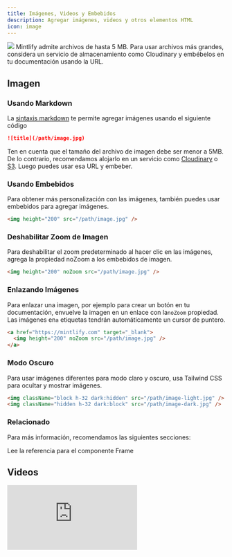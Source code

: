 ```yaml
---
title: Imágenes, Videos y Embebidos
description: Agregar imágenes, videos y otros elementos HTML
icon: image
---
```


<img className="rounded-xl" src="https://mintlify-assets.b-cdn.net/bigbend.jpg" />

<Info>
  Mintlify admite archivos de hasta 5 MB. Para usar archivos más grandes, considera un servicio de almacenamiento como Cloudinary y embébelos en tu documentación usando la URL.
</Info>

## Imagen

### Usando Markdown

La [sintaxis markdown](https://www.markdownguide.org/basic-syntax/#images) te permite agregar imágenes usando el siguiente código

```md
![title](/path/image.jpg)
```

Ten en cuenta que el tamaño del archivo de imagen debe ser menor a 5MB. De lo contrario, recomendamos alojarlo en un servicio como [Cloudinary](https://cloudinary.com/) o [S3](https://aws.amazon.com/s3/). Luego puedes usar esa URL y embeber.

### Usando Embebidos

Para obtener más personalización con las imágenes, también puedes usar embebidos para agregar imágenes.

```html
<img height="200" src="/path/image.jpg" />
```

### Deshabilitar Zoom de Imagen

Para deshabilitar el zoom predeterminado al hacer clic en las imágenes, agrega la propiedad noZoom a los embebidos de imagen.

```html
<img height="200" noZoom src="/path/image.jpg" />
```

### Enlazando Imágenes

Para enlazar una imagen, por ejemplo para crear un botón en tu documentación, envuelve la imagen en un enlace con la`noZoom` propiedad. Las imágenes en`a` etiquetas tendrán automáticamente un cursor de puntero.

```html
<a href="https://mintlify.com" target="_blank">
  <img height="200" noZoom src="/path/image.jpg" />
</a>
```

### Modo Oscuro

Para usar imágenes diferentes para modo claro y oscuro, usa Tailwind CSS para ocultar y mostrar imágenes.

```html
<img className="block h-32 dark:hidden" src="/path/image-light.jpg" />
<img className="hidden h-32 dark:block" src="/path/image-dark.jpg" />
```

### Relacionado

Para más información, recomendamos las siguientes secciones:

<Card title="Frame Component Reference" icon="frame" href="/content/components/frames">
  Lee la referencia para el componente Frame
</Card>

## Videos

<iframe className="w-full aspect-video rounded-xl" src="https://www.youtube.com/embed/4KzFe50RQkQ" title="YouTube video player" frameBorder="0" allow="accelerometer; autoplay; clipboard-write; encrypted-media; gyroscope; picture-in-picture" allowFullScreen />

<br />

<Tip>
  Mintlify admite [etiquetas HTML en Markdown](https://www.markdownguide.org/basic-syntax/#html). Esto es útil si prefieres etiquetas HTML a la sintaxis Markdown, y te permite crear documentación con flexibilidad infinita.
</Tip>

Para videos de YouTube usa:

```html
<iframe
  width="560"
  height="315"
  src="https://www.youtube.com/embed/4KzFe50RQkQ"
  title="YouTube video player"
  frameborder="0"
  allow="accelerometer; autoplay; clipboard-write; encrypted-media; gyroscope; picture-in-picture"
  allowfullscreen
></iframe>
```

Para otros videos, usa:

```html
<video
  controls
  className="w-full aspect-video"
  src="link-to-your-video.com"
></video>
```

Para reproducir el video automáticamente, usa:

```html
<video
  autoPlay
  muted
  loop
  playsInline
  className="w-full aspect-video"
  src="link-to-your-video.com"
></video>
```

<Warning>
  Ya que Mintlify necesita adherirse a la sintaxis JSX, los atributos de dos palabras deberán escribirse en camelCase: autoPlay, playsInline.
</Warning>

## iFrames

Carga otra página HTML dentro del documento.

```html
<iframe src="https://www.youtube.com/embed/4KzFe50RQkQ"> </iframe>
```

<Tip>
  Aunque no es obligatorio, recomendamos agregar los`alt` y `title` atributos a las imágenes para mejor SEO y accesibilidad. Aprende más en[imagen
  SEO](https://yoast.com/image-seo-alt-tag-and-title-tag-optimization/).
</Tip>
